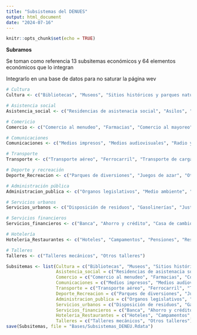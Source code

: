 ```yaml
---
title: "Subsistemas del DENUES"
output: html_document
date: "2024-07-16"
---
```


```r
knitr::opts_chunk$set(echo = TRUE)
```

**Subramos**

Se toman como referencia 13 subsitemas económicos y 64 elementos
económicos que lo integran

Integrarlo en una base de datos para no saturar la página wev

```r
# Cultura
Cultura <- c("Bibliotecas", "Museos", "Sitios históricos y parques naturales")

# Asistencia social 
Asistencia_social <- c("Residencias de asistenacia social", "Asilos", "Orfanatos", "Otros asistencia social", "Guarderías")

# Comericio 
Comercio <- c("Comercio al menudeo", "Farmacias", "Comercio al mayoreo", "Almacenes")

# Comunicaciones
Comunicaciones <- c("Medios impresos", "Medios audiovisuales", "Radio y TV", "Telecomunicaciones", "Otros comunicaciones", "Sercicios postales", "Mensajería y paquetería")

# Transporte
Transporte <- c("Transporte aéreo", "Ferrocarril", "Transporte de carga", "Transporte marítimo", "Transporte terrestre", "Transporte turistico")

# Deporte y recreación 
Deporte_Recreacion <- c("Parques de diversiones", "Juegos de azar", "Otros recreación", "Antros", "Club deportivo y gimnasios", "Otros deporte")

# Administración pública 
Administracion_publica <- c("Organos legislativos", "Medio ambiente", "Bienestar social", "Relaciones exteriores")

# Servicios urbanos 
Servicios_urbanos <- c("Disposición de residuos", "Gasolinerías", "Justicia", "Cementerios y serv funerarios")

# Servicios financieros 
Servicios_financieros <- c("Banca", "Ahorro y crédito", "Casa de cambio", "Inversión", "Seguros", "Fondos de inversión") 

# Hotelería 
Hoteleria_Restaurantes <- c("Hoteles", "Campamentos", "Pensiones", "Restaurantes", "Cafeterías")

# Talleres 
Talleres <- c("Talleres mecánicos", "Otros talleres")

Subsitemas <- list(Cultura = c("Bibliotecas", "Museos", "Sitios históricos y parques naturales"),
                   Asistencia_social = c("Residencias de asistenacia social", "Asilos", "Orfanatos", "Otros asistencia social", "Guarderías"),
                   Comercio = c("Comercio al menudeo", "Farmacias", "Comercio al mayoreo", "Almacenes"),
                   Comunicaciones = c("Medios impresos", "Medios audiovisuales", "Radio y TV", "Telecomunicaciones", "Otros comunicaciones", "Sercicios postales", "Mensajería y paquetería"),
                   Transporte = c("Transporte aéreo", "Ferrocarril", "Transporte de carga", "Transporte marítimo", "Transporte terrestre", "Transporte turistico"), 
                   Deporte_Recreacion = c("Parques de diversiones", "Juegos de azar", "Otros recreación", "Antros", "Club deportivo y gimnasios", "Otros deporte"),
                   Administracion_publica = c("Organos legislativos", "Medio ambiente", "Bienestar social", "Relaciones exteriores"),
                   Servicios_urbanos = c("Disposición de residuos", "Gasolinerías", "Justicia", "Cementerios y serv funerarios"),
                   Servicios_financieros = c("Banca", "Ahorro y crédito", "Casa de cambio", "Inversión", "Seguros", "Fondos de inversión"),
                   Hoteleria_Restaurantes = c("Hoteles", "Campamentos", "Pensiones", "Restaurantes", "Cafeterías"),
                   Talleres = c("Talleres mecánicos", "Otros talleres"))
save(Subsitemas, file = "Bases/Subsistemas_DENEU.Rdata")
```